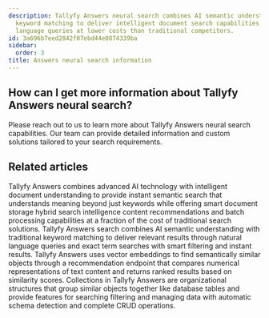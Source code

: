 ```yaml
---
description: Tallyfy Answers neural search combines AI semantic understanding with
  keyword matching to deliver intelligent document search capabilities through natural
  language queries at lower costs than traditional competitors.
id: 3a696b7eed2842f07ebd44e0874339ba
sidebar:
  order: 3
title: Answers neural search information
---
```


## How can I get more information about Tallyfy Answers neural search?

Please reach out to us to learn more about Tallyfy Answers neural search capabilities. Our team can provide detailed information and custom solutions tailored to your search requirements.


[^1]: Typical savings of 60-80% through optimized vector search and shared infrastructure

## Related articles
<CardGrid>
<LinkTitleCard header="<b>Overview</b>" href="/products/answers/" > Tallyfy Answers combines advanced AI technology with intelligent document understanding to provide instant semantic search that understands meaning beyond just keywords while offering smart document storage hybrid search intelligence content recommendations and batch processing capabilities at a fraction of the cost of traditional search solutions. </LinkTitleCard>
<LinkTitleCard header="<b>Answers > Search</b>" href="/products/answers/search/" > Tallyfy Answers search combines AI semantic understanding with traditional keyword matching to deliver relevant results through natural language queries and exact term searches with smart filtering and instant results. </LinkTitleCard>
<LinkTitleCard header="<b>Search > Find similar objects</b>" href="/products/answers/search/find-similar-objects/" > Tallyfy Answers uses vector embeddings to find semantically similar objects through a recommendation endpoint that compares numerical representations of text content and returns ranked results based on similarity scores. </LinkTitleCard>
<LinkTitleCard header="<b>Answers > Collections</b>" href="/products/answers/collections/" > Collections in Tallyfy Answers are organizational structures that group similar objects together like database tables and provide features for searching filtering and managing data with automatic schema detection and complete CRUD operations. </LinkTitleCard>
</CardGrid>